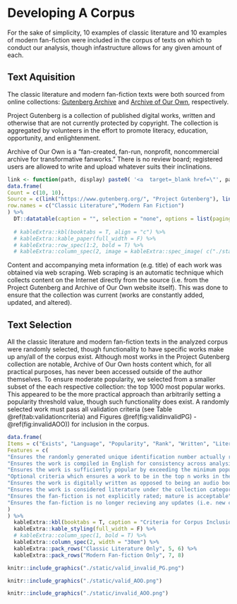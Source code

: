 # Developing A Corpus
For the sake of simplicity, 10 examples of classic literature and 10 examples of modern fan-fiction were included in the corpus of texts on which to conduct our analysis, though infastructure allows for any given amount of each.

## Text Aquisition
The classic literature and modern fan-fiction texts were both sourced from online collections: [Gutenberg Archive](https://www.gutenberg.org/) and [Archive of Our Own](https://archiveofourown.org/), respectively. 

Project Gutenberg is a collection of published digital works, written and otherwise that are not currently protected by copyright. The collection is aggregated by volunteers in the effort to promote literacy, education, opportunity, and enlightenment. 

Archive of Our Own is a "fan-created, fan-run, nonprofit, noncommercial archive for transformative fanworks." There is no review board; registered users are allowed to write and upload whatever suits their inclinations.

```r
link <- function(path, display) paste0( '<a  target=_blank href=\"', path, '\">', display,'</a>' )
data.frame(
Count = c(10, 10),
Source = c(link("https://www.gutenberg.org/", "Project Gutenberg"), link("https://archiveofourown.org/", "Archive of Our Own")),
row.names = c("Classic Literature","Modern Fan Fiction")
) %>%
  DT::datatable(caption = "", selection = "none", options = list(paging = FALSE, info = FALSE, searching = FALSE, lengthChange = FALSE, ordering = FALSE, columnDefs = list(list(className = 'dt-center', targets = "all"))), escape = FALSE)
  
  # kableExtra::kbl(booktabs = T, align = "c") %>%
  # kableExtra::kable_paper(full_width = F) %>%
  # kableExtra::row_spec(1:2, bold = T) %>%
  # kableExtra::column_spec(2, image = kableExtra::spec_image( c("./static/project_gutenberg.png","./static/archive_of_our_own.png"), 200, 200))
```

Content and accompanying meta information (e.g. title) of each work was obtained via web scraping. Web scraping is an automatic technique which collects content on the Internet directly from the source (i.e. from the Project Gutenberg and Archive of Our Own website itself). This was done to ensure that the collection was current (works are constantly added, updated, and altered).

## Text Selection
All the classic literature and modern fan-fiction texts in the analyzed corpus were randomly selected, though functionality to have specific works make up any/all of the corpus exist. Although most works in the Project Gutenberg collection are notable, Archive of Our Own hosts content which, for all practical purposes, has never been accessed outside of the author themselves. To ensure moderate popularity, we selected from a smaller subset of the each respective collection: the top 1000 most popular works. This appeared to be the more practical approach than arbitrarily setting a popularity threshold value, though such functionality does exist. A randomly selected work must pass all validation criteria (see Table \@ref(tab:validationcriteria) and Figures \@ref(fig:validinvalidPG) - \@ref(fig:invalidAOO)) for inclusion in the corpus.

```r
data.frame(
Items = c("Exists", "Language", "Popularity", "Rank", "Written", "Literature", "Explicitness", "Completed"),
Features = c(
"Ensures the randomly generated unique identification number actually references a specific work in the collection",
"Ensures the work is compiled in English for consistency across analysis metrics",
"Ensures the work is sufficiently popular by exceeding the minimum popularity metric value: downloads in the last 30 days (classic literature) or total hits (fan fiction); defaultly, there is no popularity requirement",
"Optional criteria which ensures a work to be in the top n works in the entire collection based on the respective popularity metric in descending order",
"Ensures the work is digitally written as opposed to being an audio book, music sheet, picture(s), etc.",
"Ensures the work is considered literature under the collection categorization system",
"Ensures the fan-fiction is not explicitly rated; mature is acceptable",
"Ensures the fan-fiction is no longer recieving any updates (i.e. new chapter releases). This ensures that the works are more comparable across the different collections"
)
) %>%
  kableExtra::kbl(booktabs = T, caption = "Criteria for Corpus Inclusion", label = "validationcriteria") %>%
  kableExtra::kable_styling(full_width = F) %>%
  # kableExtra::column_spec(1, bold = T) %>%
  kableExtra::column_spec(2, width = "30em") %>%
  kableExtra::pack_rows("Classic Literature Only", 5, 6) %>%
  kableExtra::pack_rows("Modern Fan-fiction Only", 7, 8)
```

```r
knitr::include_graphics("./static/valid_invalid_PG.png")
```

```r
knitr::include_graphics("./static/valid_AOO.png")
```

```r
knitr::include_graphics("./static/invalid_AOO.png")
```